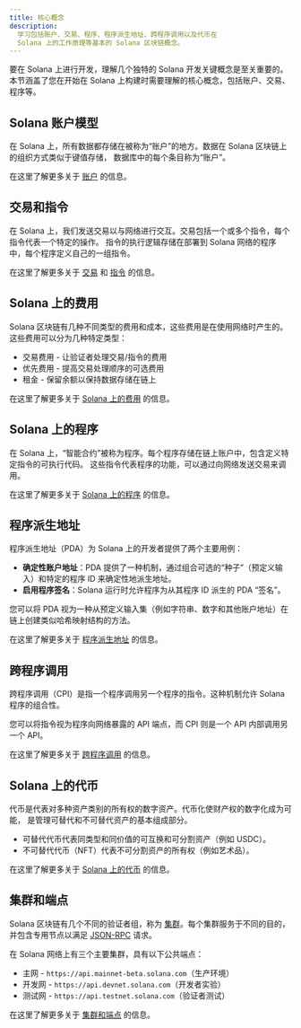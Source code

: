 ```yaml
---
title: 核心概念
description:
  学习包括账户、交易、程序、程序派生地址、跨程序调用以及代币在
  Solana 上的工作原理等基本的 Solana 区块链概念。
---
```


要在 Solana 上进行开发，理解几个独特的 Solana 开发关键概念是至关重要的。
本节涵盖了您在开始在 Solana 上构建时需要理解的核心概念，包括账户、交易、程序等。

## Solana 账户模型

在 Solana 上，所有数据都存储在被称为“账户”的地方。数据在 Solana 区块链上的组织方式类似于键值存储，
数据库中的每个条目称为“账户”。

在这里了解更多关于 [账户](/docs/core/accounts) 的信息。

## 交易和指令

在 Solana 上，我们发送交易以与网络进行交互。交易包括一个或多个指令，每个指令代表一个特定的操作。
指令的执行逻辑存储在部署到 Solana 网络的程序中，每个程序定义自己的一组指令。

在这里了解更多关于 [交易](/docs/core/transactions) 和 [指令](/docs/core/transactions#instruction) 的信息。

## Solana 上的费用

Solana 区块链有几种不同类型的费用和成本，这些费用是在使用网络时产生的。
这些费用可以分为几种特定类型：

- 交易费用 - 让验证者处理交易/指令的费用
- 优先费用 - 提高交易处理顺序的可选费用
- 租金 - 保留余额以保持数据存储在链上

在这里了解更多关于 [Solana 上的费用](/docs/core/fees) 的信息。

## Solana 上的程序

在 Solana 上，“智能合约”被称为程序。每个程序存储在链上账户中，包含定义特定指令的可执行代码。
这些指令代表程序的功能，可以通过向网络发送交易来调用。

在这里了解更多关于 [Solana 上的程序](/docs/core/programs) 的信息。

## 程序派生地址

程序派生地址（PDA）为 Solana 上的开发者提供了两个主要用例：

- **确定性账户地址**：PDA 提供了一种机制，通过组合可选的“种子”（预定义输入）和特定的程序 ID 来确定性地派生地址。
- **启用程序签名**：Solana 运行时允许程序为从其程序 ID 派生的 PDA “签名”。

您可以将 PDA 视为一种从预定义输入集（例如字符串、数字和其他账户地址）在链上创建类似哈希映射结构的方法。

在这里了解更多关于 [程序派生地址](/docs/core/pda) 的信息。

## 跨程序调用

跨程序调用（CPI）是指一个程序调用另一个程序的指令。这种机制允许 Solana 程序的组合性。

您可以将指令视为程序向网络暴露的 API 端点，而 CPI 则是一个 API 内部调用另一个 API。

在这里了解更多关于 [跨程序调用](/docs/core/cpi) 的信息。

## Solana 上的代币

代币是代表对多种资产类别的所有权的数字资产。代币化使财产权的数字化成为可能，
是管理可替代和不可替代资产的基本组成部分。

- 可替代代币代表同类型和同价值的可互换和可分割资产（例如 USDC）。
- 不可替代代币（NFT）代表不可分割资产的所有权（例如艺术品）。

在这里了解更多关于 [Solana 上的代币](/docs/core/tokens) 的信息。

## 集群和端点

Solana 区块链有几个不同的验证者组，称为 [集群](/docs/references/clusters)。每个集群服务于不同的目的，
并包含专用节点以满足 [JSON-RPC](/docs/rpc/) 请求。

在 Solana 网络上有三个主要集群，具有以下公共端点：

- 主网 - `https://api.mainnet-beta.solana.com`（生产环境）
- 开发网 - `https://api.devnet.solana.com`（开发者实验）
- 测试网 - `https://api.testnet.solana.com`（验证者测试）

在这里了解更多关于 [集群和端点](/docs/references/clusters) 的信息。
